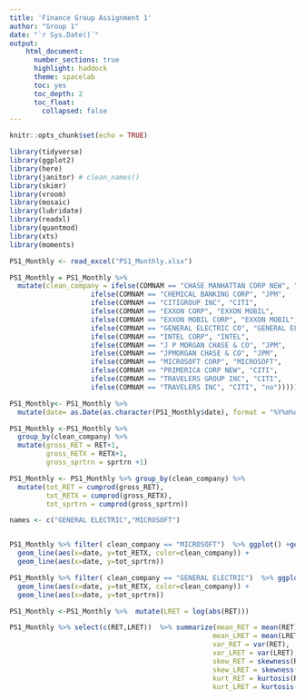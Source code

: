 ```yaml
---
title: 'Finance Group Assignment 1'
author: "Group 1"
date: "`r Sys.Date()`"
output: 
    html_document:
      number_sections: true
      highlight: haddock
      theme: spacelab
      toc: yes
      toc_depth: 2
      toc_float:
        collapsed: false
---
```


```r
knitr::opts_chunk$set(echo = TRUE)
```

```r

library(tidyverse)
library(ggplot2)  
library(here)
library(janitor) # clean_names()
library(skimr)
library(vroom)
library(mosaic)
library(lubridate)
library(readxl)
library(quantmod)
library(xts)
library(moments)

```

```r
PS1_Monthly <- read_excel("PS1_Monthly.xlsx")

PS1_Monthly = PS1_Monthly %>% 
  mutate(clean_company = ifelse(COMNAM == "CHASE MANHATTAN CORP NEW", "JPM",
                    ifelse(COMNAM == "CHEMICAL BANKING CORP", "JPM",
                    ifelse(COMNAM == "CITIGROUP INC", "CITI",
                    ifelse(COMNAM == "EXXON CORP", "EXXON MOBIL", 
                    ifelse(COMNAM == "EXXON MOBIL CORP", "EXXON MOBIL",
                    ifelse(COMNAM == "GENERAL ELECTRIC CO", "GENERAL ELECTRIC",
                    ifelse(COMNAM == "INTEL CORP", "INTEL",
                    ifelse(COMNAM == "J P MORGAN CHASE & CO", "JPM",
                    ifelse(COMNAM == "JPMORGAN CHASE & CO", "JPM",
                    ifelse(COMNAM == "MICROSOFT CORP", "MICROSOFT",
                    ifelse(COMNAM == "PRIMERICA CORP NEW", "CITI",
                    ifelse(COMNAM == "TRAVELERS GROUP INC", "CITI",
                    ifelse(COMNAM == "TRAVELERS INC", "CITI", "no"))))))))))))))

PS1_Monthly<- PS1_Monthly %>% 
  mutate(date= as.Date(as.character(PS1_Monthly$date), format = "%Y%m%d"))

```




```r

PS1_Monthly <-PS1_Monthly %>% 
  group_by(clean_company) %>% 
  mutate(gross_RET = RET+1,
         gross_RETX = RETX+1,
         gross_sprtrn = sprtrn +1)

PS1_Monthly <- PS1_Monthly %>% group_by(clean_company) %>% 
  mutate(tot_RET = cumprod(gross_RET),
         tot_RETX = cumprod(gross_RETX),
         tot_sprtrn = cumprod(gross_sprtrn))

```

```r
names <- c("GENERAL ELECTRIC","MICROSOFT")


PS1_Monthly %>% filter( clean_company == "MICROSOFT")  %>% ggplot() +geom_line(aes(x=date, y=tot_RET, color=clean_company)) +
  geom_line(aes(x=date, y=tot_RETX, color=clean_company)) +
  geom_line(aes(x=date, y=tot_sprtrn))

PS1_Monthly %>% filter( clean_company == "GENERAL ELECTRIC")  %>% ggplot() +geom_line(aes(x=date, y=tot_RET, color=clean_company)) +
  geom_line(aes(x=date, y=tot_RETX, color=clean_company)) +
  geom_line(aes(x=date, y=tot_sprtrn))
```

```r
PS1_Monthly <-PS1_Monthly %>%  mutate(LRET = log(abs(RET)))

PS1_Monthly %>% select(c(RET,LRET))  %>% summarize(mean_RET = mean(RET),
                                                  mean_LRET = mean(LRET),
                                                  var_RET = var(RET),
                                                  var_LRET = var(LRET),
                                                  skew_RET = skewness(RET),
                                                  skew_LRET = skewness(LRET),
                                                  kurt_RET = kurtosis(RET),
                                                  kurt_LRET = kurtosis(LRET),)
                                            

```

